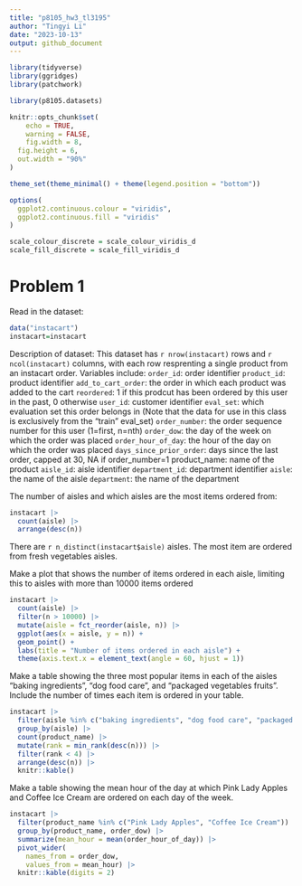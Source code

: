 ```yaml
---
title: "p8105_hw3_tl3195"
author: "Tingyi Li"
date: "2023-10-13"
output: github_document
---
```


```r
library(tidyverse)
library(ggridges)
library(patchwork)

library(p8105.datasets)

knitr::opts_chunk$set(
	echo = TRUE,
	warning = FALSE,
	fig.width = 8, 
  fig.height = 6,
  out.width = "90%"
)

theme_set(theme_minimal() + theme(legend.position = "bottom"))

options(
  ggplot2.continuous.colour = "viridis",
  ggplot2.continuous.fill = "viridis"
)

scale_colour_discrete = scale_colour_viridis_d
scale_fill_discrete = scale_fill_viridis_d
```

# Problem 1

Read in the dataset:

```r
data("instacart")
instacart=instacart
```

Description of dataset:
This dataset has `r nrow(instacart)` rows and `r ncol(instacart)` columns,  with each row resprenting a single product from an instacart order. 
Variables include:
`order_id`: order identifier
`product_id`: product identifier
`add_to_cart_order`: the order in which each product was added to the cart
`reordered`: 1 if this prodcut has been ordered by this user in the past, 0 otherwise
`user_id`: customer identifier
`eval_set`: which evaluation set this order belongs in (Note that the data for use in this class is exclusively from the “train” eval_set)
`order_number`: the order sequence number for this user (1=first, n=nth)
`order_dow`: the day of the week on which the order was placed
`order_hour_of_day`: the hour of the day on which the order was placed
`days_since_prior_order`: days since the last order, capped at 30, NA if order_number=1
product_name: name of the product
`aisle_id`: aisle identifier
`department_id`: department identifier
`aisle`: the name of the aisle
`department`: the name of the department

The number of aisles and which aisles are the most items ordered from:
```r
instacart |> 
  count(aisle) |> 
  arrange(desc(n))
```
There are `r n_distinct(instacart$aisle)` aisles. The most item are ordered from fresh vegetables aisles. 

Make a plot that shows the number of items ordered in each aisle, limiting this to aisles with more than 10000 items ordered

```r
instacart |> 
  count(aisle) |> 
  filter(n > 10000) |> 
  mutate(aisle = fct_reorder(aisle, n)) |> 
  ggplot(aes(x = aisle, y = n)) + 
  geom_point() + 
  labs(title = "Number of items ordered in each aisle") +
  theme(axis.text.x = element_text(angle = 60, hjust = 1))

```

Make a table showing the three most popular items in each of the aisles “baking ingredients”, “dog food care”, and “packaged vegetables fruits”. Include the number of times each item is ordered in your table.

```r
instacart |>
  filter(aisle %in% c("baking ingredients", "dog food care", "packaged vegetables fruits")) |>
  group_by(aisle) |>
  count(product_name) |> 
  mutate(rank = min_rank(desc(n))) |> 
  filter(rank < 4) |> 
  arrange(desc(n)) |>
  knitr::kable()  
```

Make a table showing the mean hour of the day at which Pink Lady Apples and Coffee Ice Cream are ordered on each day of the week.

```r
instacart |>
  filter(product_name %in% c("Pink Lady Apples", "Coffee Ice Cream")) |>
  group_by(product_name, order_dow) |>
  summarize(mean_hour = mean(order_hour_of_day)) |>
  pivot_wider(
    names_from = order_dow, 
    values_from = mean_hour) |>
  knitr::kable(digits = 2)
```
